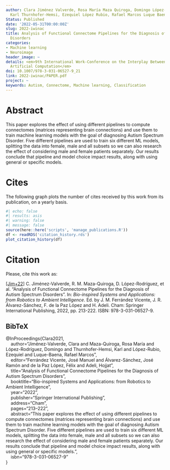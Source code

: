 ```yaml
---
author: Clara Jiménez Valverde, Rosa María Maza Quiroga, Domingo López-Rodríguez,
  Karl Thurnhofer-Hemsi, Ezequiel López Rubio, Rafael Marcos Luque Baena
Status: Published
date: '2022-05-31T00:00:00Z'
slug: 2022-iwinac
title: Analysis of Functional Connectome Pipelines for the Diagnosis of Autism Spectrum
  Disorders
categories:
- Machine learning
- Neuroimage
header_image: ~
details: <em>9th International Work-Conference on the Interplay Between Natural and
  Artificial Computation</em>
doi: 10.1007/978-3-031-06527-9_21
link: 2022-iwinac/PAPER.pdf
project: ~
keywords: Autism, Connectome, Machine learning, Classification
---
```



# Abstract


This paper explores the effect of using different pipelines to compute connectomes (matrices representing brain connections) and use them to train machine learning models with the goal of diagnosing Autism Spectrum Disorder. Five different pipelines are used to train six different ML models, splitting the data into female, male and all subsets so we can also research the effect of considering male and female patients separately. Our results conclude that pipeline and model choice impact results, along with using general or specific models.





# Cites

The following graph plots the number of cites received by this work from its publication, on a yearly basis.

```r
#| echo: false
#| results: asis
#| warning: false
#| message: false
source(here::here('scripts', 'manage_publications.R'))
df <- readRDS('citation_history.rds')
plot_citation_history(df)
```


# Citation
Please, cite this work as:


<a name=bib-Clara2021></a>[[Jim+22]](#cite-Clara2021) C. Jiménez-Valverde, R. M. Maza-Quiroga, D. López-Rodríguez, et al. “Analysis of Functional Connectome Pipelines for the Diagnosis of Autism Spectrum Disorders”. In: _Bio-inspired Systems and Applications: from Robotics to Ambient Intelligence_. Ed. by J. M. Ferrández Vicente, J. R. Álvarez-Sánchez, F. de la Paz López and H. Adeli. Cham: Springer International Publishing, 2022, pp. 213-222. ISBN: 978-3-031-06527-9.

::: {.callout-note appearance="minimal" collapse=true}

## BibTeX

@InProceedings{Clara2021,<br>&nbsp;&nbsp;&nbsp;&nbsp;author="Jiménez-Valverde, Clara and Maza-Quiroga, Rosa María and López-Rodríguez, Domingo and Thurnhofer-Hemsi, Karl and López-Rubio, Ezequiel and Luque-Baena, Rafael Marcos",<br>&nbsp;&nbsp;&nbsp;&nbsp;editor="Ferrández Vicente, José Manuel and Álvarez-Sánchez, José Ramón and de la Paz López, Félix and Adeli, Hojjat",<br>&nbsp;&nbsp;&nbsp;&nbsp;title="Analysis of Functional Connectome Pipelines for the Diagnosis of Autism Spectrum Disorders",<br>&nbsp;&nbsp;&nbsp;&nbsp;booktitle="Bio-inspired Systems and Applications: from Robotics to Ambient Intelligence",<br>&nbsp;&nbsp;&nbsp;&nbsp;year="2022",<br>&nbsp;&nbsp;&nbsp;&nbsp;publisher="Springer International Publishing",<br>&nbsp;&nbsp;&nbsp;&nbsp;address="Cham",<br>&nbsp;&nbsp;&nbsp;&nbsp;pages="213--222",<br>&nbsp;&nbsp;&nbsp;&nbsp;abstract="This paper explores the effect of using different pipelines to compute connectomes (matrices representing brain connections) and use them to train machine learning models with the goal of diagnosing Autism Spectrum Disorder. Five different pipelines are used to train six different ML models, splitting the data into female, male and all subsets so we can also research the effect of considering male and female patients separately. Our results conclude that pipeline and model choice impact results, along with using general or specific models.",<br>&nbsp;&nbsp;&nbsp;&nbsp;isbn="978-3-031-06527-9"<br>}

:::


